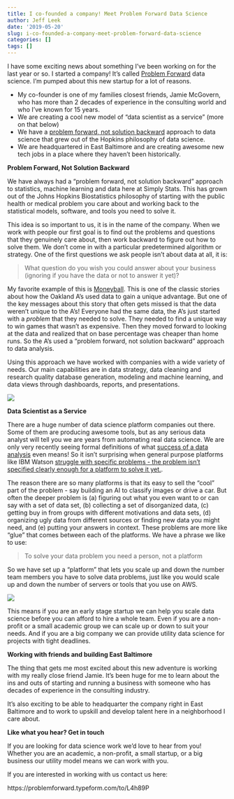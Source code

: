 ```yaml
---
title: I co-founded a company! Meet Problem Forward Data Science
author: Jeff Leek
date: '2019-05-20'
slug: i-co-founded-a-company-meet-problem-forward-data-science
categories: []
tags: []
---
```


I have some exciting news about something I've been working on for the last year or so. I started a company! It's called [Problem Forward](https://www.problemforward.com/) data science.  I'm pumped about this new startup for a lot of reasons.

- My co-founder is one of my families closest friends, Jamie McGovern, who has more than 2 decades of experience in the consulting world and who I've known for 15 years. 
- We are creating a cool new model of "data scientist as a service" (more on that below)
- We have a [problem forward, not solution backward](https://simplystatistics.org/2013/05/29/what-statistics-should-do-about-big-data-problem-forward-not-solution-backward/) approach to data science that grew out of the Hopkins philosophy of data science. 
- We are headquartered in East Baltimore and are creating awesome new tech jobs in a place where they haven't been historically. 

__Problem Forward, Not Solution Backward__

We have always had a "problem forward, not solution backward" approach to statistics, machine learning and data here at Simply Stats. This has grown out of the Johns Hopkins Biostatistics philosophy of starting with the public health or medical problem you care about and working back to the statistical models, software, and tools you need to solve it. 

This idea is so important to us, it is in the name of the company. When we work with people our first goal is to find out the problems and questions that they genuinely care about, then work backward to figure out how to solve them. We don't come in with a particular predetermined algorithm or strategy. One of the first questions we ask people isn't about data at all, it is:

> What question do you wish you could answer about your business (ignoring if you have the data or not to answer it yet)? 

My favorite example of this is [Moneyball](https://en.wikipedia.org/wiki/Moneyball_(film)). This is one of the classic stories about how the Oakland A's used data to gain a unique advantage. But one of the key messages about this story that often gets missed is that the data weren't unique to the A's! Everyone had the same data, the A's just started with a _problem_ that they needed to solve. They needed to find a unique way to win games that wasn't as expensive. Then they moved forward to looking at the data and realized that on base percentage was cheaper than home runs. So the A's used a "problem forward, not solution backward" approach to data analysis.

Using this approach we have worked with companies with a wide variety of needs. Our main capabilities are in data strategy, data cleaning and research quality database generation, modeling and machine learning, and data views through dashboards, reports, and presentations. 

![](https://user-images.githubusercontent.com/1571674/58030374-6eb90300-7aec-11e9-8d3d-bf4ef225af61.png)



__Data Scientist as a Service__

There are a huge number of data science platform companies out there. Some of them are producing awesome tools, but as any serious data analyst will tell you we are years from automating real data science. We are only very recently seeing formal definitions of what [success of a data analysis](https://arxiv.org/abs/1904.11907) even means! So it isn't surprising when general purpose platforms like IBM Watson [struggle with specific problems - the problem isn't specified clearly enough for a platform to solve it yet.](https://www.statnews.com/2017/09/05/watson-ibm-cancer/). 

The reason there are so many platforms is that its easy to sell the "cool" part of the problem - say building an AI to classify images or drive a car. But often the deeper problem is (a) figuring out what you even want to or can say with a set of data set, (b) collecting a set of disorganized data, (c) getting buy in from groups with different motivations and data sets, (d) organizing ugly data from different sources or finding new data you might need, and (e) putting your answers in context. These problems are more like "glue" that comes between each of the platforms. We have a phrase we like to use: 

> To solve your data problem you need a person, not a platform

So we have set up a "platform" that lets you scale up and down the number team members you have to solve data problems, just like you would scale up and down the number of servers or tools that you use on AWS. 


![](https://user-images.githubusercontent.com/1571674/58030422-855f5a00-7aec-11e9-8d15-96074d74d7dd.png)


This means if you are an early stage startup we can help you scale data science before you can afford to hire a whole team. Even if you are a non-profit or a small academic group we can scale up or down to suit your needs. And if you are a big company we can provide utility data science for projects with tight deadlines.


__Working with friends and building East Baltimore__

The thing that gets me most excited about this new adventure is working with my really close friend Jamie. It's been huge for me to learn about the ins and outs of starting and running a business with someone who has decades of experience in the consulting industry. 

It's also exciting to be able to headquarter the company right in East Baltimore and to work to upskill and develop talent here in a neighborhood I care about. 



__Like what you hear? Get in touch__

If you are looking for data science work we'd love to hear from you! Whether you are an academic, a non-profit, a small startup, or a big business our utility model means we can work with you. 

If you are interested in working with us contact us here: 

https://problemforward.typeform.com/to/L4h89P

